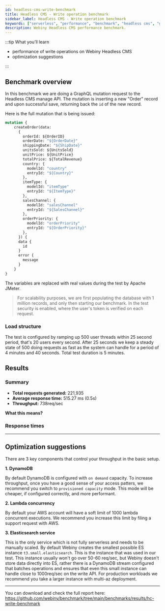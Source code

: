 ```yaml
---
id: headless-cms-write-benchmark
title: Headless CMS - Write operation benchmark
sidebar_label: Headless CMS - Write operation benchmark
keywords: ["serverless", "performance", "benchmark", "headless cms", "graphql"]
description: Webiny Headless CMS performance benchmark.
---
```


:::tip What you’ll learn

- performance of write operations on Webiny Headless CMS
- optimization suggestions

:::

## Benchmark overview

In this benchmark we are doing a GraphQL mutation request to the Headless CMS manage API. The mutation is inserting a new "Order" record and upon successful save, returning back the `id` of the new record.

Here is the full mutation that is being issued:

```graphql
mutation {
    createOrder(data:
      {
        orderId: ${OrderID}
        orderDate: "${OrderDate}"
        shippingDate: "${ShipDate}"
        unitsSold: ${UnitsSold}
        unitPrice: ${UnitPrice}
        totalPrice: ${TotalRevenue}
        country: {
          modelId: "country"
          entryId: "${Country}"
        },
        itemType: {
          modelId: "itemType"
          entryId: "${ItemType}"
        },
        salesChannel: {
          modelId: "salesChannel"
          entryId: "${SalesChannel}"
        },
        orderPriority: {
          modelId: "orderPriority"
          entryId: "${OrderPriority}"
        },
      }) {
      data {
        id
      }
      error {
        message
      }
    }
}
```

The variables are replaced with real values during the test by Apache JMeter.

> For scalability purposes, we are first populating the database with 1 million records, and only then starting our benchmark. In the test security is enabled, where the user's token is verified on each request.

### Load structure

The test is configured by ramping up 500 user threads within 25 second period, that's 20 users every second. After 25 seconds we keep a steady state of 500 doing requests as fast as the system can handle for a period of 4 minutes and 40 seconds. Total test duration is 5 minutes.

## Results

### Summary

- **Total requests generated:** 221,935
- **Average response time:** 515.27 ms (0.5s)
- **Throughput:** 738req/sec

**What this means?**

### Response times

---

## Optimization suggestions

There are 3 key components that control your throughput in the basic setup.

**1. DynamoDB**

By default DynamoDB is configured with `on demand` capacity. To increase throughput, once you have a good sense of your access patters, we recommend you switch to `provisioned capacity` mode. This mode will be cheaper, if configured correctly, and more performant.

**2. Lambda concurrency**

By default your AWS account will have a soft limit of 1000 lambda concurrent executions. We recommend you increase this limit by filing a support request with AWS.

**3. Elasticsearch service**

This is the only service which is not fully serverless and needs to be manually scaled. By default Webiny creates the smallest possible ES instance `t3.small.elasticsearch`. This is the instance that was used in our test.
This instance usually won't go over 50-60 req/sec, but Webiny doesn't store data directly into ES, rather there is a DynamoDB stream configured that batches operations and ensures that even this small instance can handle close to 1000req/sec on the write API.
For production workloads we recommend you take a larger instance with multi-az deployment.

---

You can download and check the full report here: https://github.com/webiny/benchmark/tree/main/benchmarks/results/hc-write-benchmark
